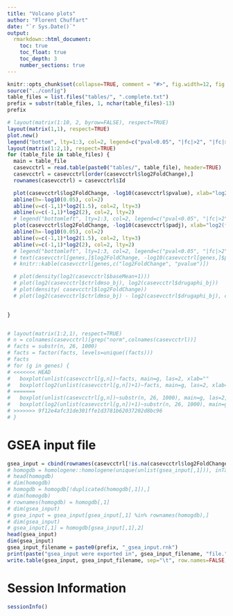 ```yaml
---
title: "Volcano plots"
author: "Florent Chuffart"
date: "`r Sys.Date()`"
output: 
  rmarkdown::html_document:
    toc: true
    toc_float: true
    toc_depth: 3
    number_sections: true
---
```




```r
knitr::opts_chunk$set(collapse=TRUE, comment = "#>", fig.width=12, fig.height=8, eval=TRUE, echo=FALSE, results="hide")
source("../config")
table_files = list.files("tables/", ".complete.txt")
prefix = substr(table_files, 1, nchar(table_files)-13)
prefix
```


```r
# layout(matrix(1:10, 2, byrow=FALSE), respect=TRUE)
layout(matrix(1,1), respect=TRUE)
plot.new()
legend("bottom", lty=1:3, col=2, legend=c("pval<0.05", "|fc|>2", "|fc|>1.5"))
layout(matrix(1:2,1), respect=TRUE)
for (table_file in table_files) {
  main = table_file
  casevcctrl = read.table(paste0("tables/", table_file), header=TRUE)
  casevcctrl = casevcctrl[order(casevcctrl$log2FoldChange),]
  rownames(casevcctrl) = casevcctrl$Id

  plot(casevcctrl$log2FoldChange, -log10(casevcctrl$pvalue), xlab="log2(foldchange)", ylab="-log10(pval)", main=main)
  abline(h=-log10(0.05), col=2)
  abline(v=c(-1,1)*log2(1.5), col=2, lty=3)
  abline(v=c(-1,1)*log2(2), col=2, lty=2)
  # legend("bottomleft", lty=1:3, col=2, legend=c("pval<0.05", "|fc|>2", "|fc|>1.5"))
  plot(casevcctrl$log2FoldChange, -log10(casevcctrl$padj), xlab="log2(foldchange)", ylab="-log10(padj) (BH)", main=main)
  abline(h=-log10(0.05), col=2)
  abline(v=c(-1,1)*log2(1.5), col=2, lty=3)
  abline(v=c(-1,1)*log2(2), col=2, lty=2)
  # legend("bottomleft", lty=1:3, col=2, legend=c("pval<0.05", "|fc|>2", "|fc|>1.5"))
  # text(casevcctrl[genes,]$log2FoldChange, -log10(casevcctrl[genes,]$padj), genes, cex=1, pos=3, col=2)
  # knitr::kable(casevcctrl[genes,c("log2FoldChange", "pvalue")])

  # plot(density(log2(casevcctrl$baseMean+1)))
  # plot(log2(casevcctrl$ctrldmso_bj), log2(casevcctrl$drugaphi_bj))
  # plot(density( casevcctrl$log2FoldChange))
  # plot(log2(casevcctrl$ctrldmso_bj) - log2(casevcctrl$drugaphi_bj), casevcctrl$log2FoldChange)
  

}


# layout(matrix(1:2,1), respect=TRUE)
# n = colnames(casevcctrl)[grep("norm",colnames(casevcctrl))]
# facts = substr(n, 26, 1000)
# facts = factor(facts, levels=unique((facts)))
# facts
# for (g in genes) {
# <<<<<<< HEAD
#   boxplot(unlist(casevcctrl[g,n])~facts, main=g, las=2, xlab=""        , ylab="counts")
#   boxplot(log2(unlist(casevcctrl[g,n])+1)~facts, main=g, las=2, xlab="", ylab="log2(counts+1)")
# =======
#   boxplot(unlist(casevcctrl[g,n])~substr(n, 26, 1000), main=g, las=2, xlab=""        , ylab="counts")
#   boxplot(log2(unlist(casevcctrl[g,n])+1)~substr(n, 26, 1000), main=g, las=2, xlab="", ylab="log2(counts+1)")
# >>>>>>> 9f12e4afc31de301ffe1d3781b62037202d8bc96
# }
```

# GSEA input file

```r
gsea_input = cbind(rownames(casevcctrl[!is.na(casevcctrl$log2FoldChange),]), casevcctrl[!is.na(casevcctrl$log2FoldChange),]$log2FoldChange)
# homogdb = homologene::homologene(unique(unlist(gsea_input[,1])), inTax=homologene::taxData[gsub(" ", "_", homologene::taxData[,2])==species,1], outTax=9606)
# head(homogdb)
# dim(homogdb)  
# homogdb = homogdb[!duplicated(homogdb[,1]),]
# dim(homogdb)  
# rownames(homogdb) = homogdb[,1]
# dim(gsea_input)
# gsea_input = gsea_input[gsea_input[,1] %in% rownames(homogdb),]
# dim(gsea_input)
# gsea_input[,1] = homogdb[gsea_input[,1],2]
head(gsea_input)
dim(gsea_input)
gsea_input_filename = paste0(prefix, "_gsea_input.rnk")
print(paste("gsea_input were exported in", gsea_input_filename, "file."))
write.table(gsea_input, gsea_input_filename, sep="\t", row.names=FALSE, col.names=FALSE, quote=FALSE)
```


# Session Information

```r
sessionInfo()
```



